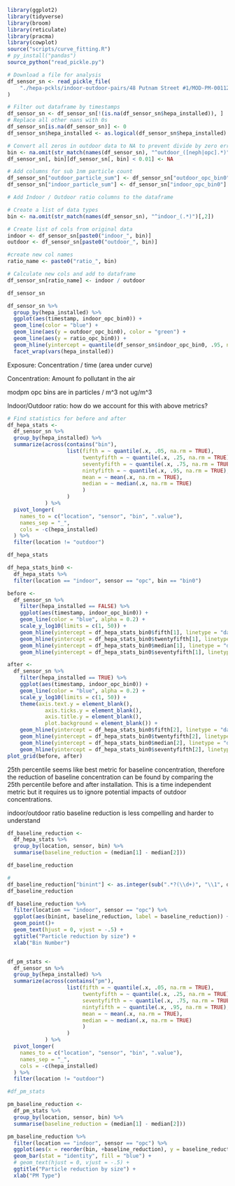 ```r
library(ggplot2)
library(tidyverse)
library(broom)
library(reticulate)
library(pracma)
library(cowplot)
source("scripts/curve_fitting.R")
# py_install("pandas")
source_python("read_pickle.py")

```


```r
# Download a file for analysis
df_sensor_sn <- read_pickle_file(
    "./hepa-pckls/indoor-outdoor-pairs/48 Putnam Street #1/MOD-PM-00112.pckl"
)

# Filter out dataframe by timestamps
df_sensor_sn <- df_sensor_sn[!(is.na(df_sensor_sn$hepa_installed)), ]
# Replace all other nans with 0s
df_sensor_sn[is.na(df_sensor_sn)] <- 0
df_sensor_sn$hepa_installed <- as.logical(df_sensor_sn$hepa_installed)

```


```r
# Convert all zeros in outdoor data to NA to prevent divide by zero errors
bin <- na.omit(str_match(names(df_sensor_sn), "^outdoor_([neph|opc].*)")[,1])
df_sensor_sn[, bin][df_sensor_sn[, bin] < 0.01] <- NA

# Add columns for sub 1nm particle count
df_sensor_sn["outdoor_particle_sum"] <- df_sensor_sn["outdoor_opc_bin0"] + df_sensor_sn["outdoor_opc_bin1"] + df_sensor_sn["outdoor_opc_bin2"]
df_sensor_sn["indoor_particle_sum"] <- df_sensor_sn["indoor_opc_bin0"] + df_sensor_sn["indoor_opc_bin1"] + df_sensor_sn["indoor_opc_bin2"]

```


```r
# Add Indoor / Outdoor ratio columns to the dataframe

# Create a list of data types
bin <- na.omit(str_match(names(df_sensor_sn), "^indoor_(.*)")[,2])

# Create list of cols from original data 
indoor <- df_sensor_sn[paste0("indoor_", bin)]
outdoor <- df_sensor_sn[paste0("outdoor_", bin)]

#create new col names
ratio_name <- paste0("ratio_", bin)

# Calculate new cols and add to dataframe
df_sensor_sn[ratio_name] <- indoor / outdoor

df_sensor_sn

```

```r
df_sensor_sn %>%
  group_by(hepa_installed) %>%
  ggplot(aes(timestamp, indoor_opc_bin0)) +
  geom_line(color = "blue") +
  geom_line(aes(y = outdoor_opc_bin0), color = "green") + 
  geom_line(aes(y = ratio_opc_bin0)) + 
  geom_hline(yintercept = quantile(df_sensor_sn$indoor_opc_bin0, .95, na.rm = TRUE ), linetype="dashed", color = "red") +
  facet_wrap(vars(hepa_installed))
```

Exposure: Concentration / time (area under curve)

Concentration: Amount fo pollutant in the air

modpm opc bins are in particles / m^3 not ug/m^3

Indoor/Outdoor ratio: how do we account for this with above metrics?

```r
# Find statistics for before and after
df_hepa_stats <-
  df_sensor_sn %>%  
  group_by(hepa_installed) %>%
  summarize(across(contains("bin"),
                   list(fifth = ~ quantile(.x, .05, na.rm = TRUE),
                        twentyfifth = ~ quantile(.x, .25, na.rm = TRUE),
                        seventyfifth = ~ quantile(.x, .75, na.rm = TRUE),
                        nintyfifth = ~ quantile(.x, .95, na.rm = TRUE),
                        mean = ~ mean(.x, na.rm = TRUE),
                        median = ~ median(.x, na.rm = TRUE)
                        )
                   )
            ) %>%
  pivot_longer(
    names_to = c("location", "sensor", "bin", ".value"),
    names_sep = "_",
    cols = -c(hepa_installed)
  ) %>%
  filter(location != "outdoor")

df_hepa_stats

```


```r

df_hepa_stats_bin0 <- 
  df_hepa_stats %>%
  filter(location == "indoor", sensor == "opc", bin == "bin0")

before <-
  df_sensor_sn %>%
    filter(hepa_installed == FALSE) %>%
    ggplot(aes(timestamp, indoor_opc_bin0)) +
    geom_line(color = "blue", alpha = 0.2) +
    scale_y_log10(limits = c(1, 50)) +
    geom_hline(yintercept = df_hepa_stats_bin0$fifth[1], linetype = "dashed", color = "red") + 
    geom_hline(yintercept = df_hepa_stats_bin0$twentyfifth[1], linetype = "dashed", color = "darkgreen") +
    geom_hline(yintercept = df_hepa_stats_bin0$median[1], linetype = "dashed", color = "black") + 
    geom_hline(yintercept = df_hepa_stats_bin0$seventyfifth[1], linetype = "dashed", color = "orange")

after <-  
  df_sensor_sn %>%
    filter(hepa_installed == TRUE) %>%
    ggplot(aes(timestamp, indoor_opc_bin0)) +
    geom_line(color = "blue", alpha = 0.2) +
    scale_y_log10(limits = c(1, 50)) +
    theme(axis.text.y = element_blank(), 
            axis.ticks.y = element_blank(), 
            axis.title.y = element_blank(),
            plot.background = element_blank()) +
    geom_hline(yintercept = df_hepa_stats_bin0$fifth[2], linetype = "dashed", color = "red") + 
    geom_hline(yintercept = df_hepa_stats_bin0$twentyfifth[2], linetype = "dashed", color = "darkgreen") +
    geom_hline(yintercept = df_hepa_stats_bin0$median[2], linetype = "dashed", color = "black") + 
    geom_hline(yintercept = df_hepa_stats_bin0$seventyfifth[2], linetype = "dashed", color = "orange")
plot_grid(before, after)
```
25th percentile seems like best metric for baseline concentration, therefore the
reduction of baseline concentration can be found by comparing the 25th percentile
before and after installation. This is a time independent metric but it requires
us to ignore potential impacts of outdoor concentrations.

indoor/outdoor ratio baseline reduction is less compelling and harder to understand

```r
df_baseline_reduction <-
  df_hepa_stats %>%
  group_by(location, sensor, bin) %>%
  summarise(baseline_reduction = (median[1] - median[2]))

df_baseline_reduction
```
```r
# 
df_baseline_reduction["binint"] <- as.integer(sub(".*?(\\d+)", "\\1", df_baseline_reduction$bin))
df_baseline_reduction

df_baseline_reduction %>%
  filter(location == "indoor", sensor == "opc") %>%
  ggplot(aes(binint, baseline_reduction, label = baseline_reduction)) +
  geom_point()+
  geom_text(hjust = 0, vjust = -.5) +
  ggtitle("Particle reduction by size") +
  xlab("Bin Number")



```

```r
df_pm_stats <-
  df_sensor_sn %>%  
  group_by(hepa_installed) %>%
  summarize(across(contains("pm"),
                   list(fifth = ~ quantile(.x, .05, na.rm = TRUE),
                        twentyfifth = ~ quantile(.x, .25, na.rm = TRUE),
                        seventyfifth = ~ quantile(.x, .75, na.rm = TRUE),
                        nintyfifth = ~ quantile(.x, .95, na.rm = TRUE),
                        mean = ~ mean(.x, na.rm = TRUE),
                        median = ~ median(.x, na.rm = TRUE)
                        )
                   )
            ) %>%
  pivot_longer(
    names_to = c("location", "sensor", "bin", ".value"),
    names_sep = "_",
    cols = -c(hepa_installed)
  ) %>%
  filter(location != "outdoor")

#df_pm_stats

pm_baseline_reduction <-
  df_pm_stats %>%
  group_by(location, sensor, bin) %>%
  summarise(baseline_reduction = (median[1] - median[2]))

pm_baseline_reduction %>%
  filter(location == "indoor", sensor == "opc") %>%
  ggplot(aes(x = reorder(bin, +baseline_reduction), y = baseline_reduction)) +
  geom_bar(stat = "identity", fill = "blue") +
  # geom_text(hjust = 0, vjust = -.5) +
  ggtitle("Particle reduction by size") +
  xlab("PM Type")
```

```r

```






